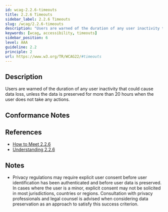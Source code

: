 ```yaml
---
id: wcag-2.2.6-timeouts
title: 2.2.6 Timeouts
sidebar_label: 2.2.6 Timeouts
slug: /wcag/2.2.6-timeouts
description: "Users are warned of the duration of any user inactivity that could cause data loss, unless the data is preserved for more than 20 hours when the user does not take any actions."
keywords: [wcag, accessibility, timeouts]
sidebar_position: 6
level: AAA
guideline: 2.2
principle: 2
url: https://www.w3.org/TR/WCAG22/#timeouts
---
```


## Description

Users are warned of the duration of any user inactivity that could cause data loss, unless the data is preserved for more than 20 hours when the user does not take any actions.

## Conformance Notes

<Project name="ads">
  <Unknown></Unknown>
</Project>

<Project name="scix">
  <Support></Support>
</Project>

## References

- [How to Meet 2.2.6](https://www.w3.org/WAI/WCAG22/quickref/#timeouts)
- [Understanding 2.2.6](https://www.w3.org/WAI/WCAG22/Understanding/timeouts.html)

## Notes

- Privacy regulations may require explicit user consent before user identification has been authenticated and before user data is preserved. In cases where the user is a minor, explicit consent may not be solicited in most jurisdictions, countries or regions. Consultation with privacy professionals and legal counsel is advised when considering data preservation as an approach to satisfy this success criterion.
